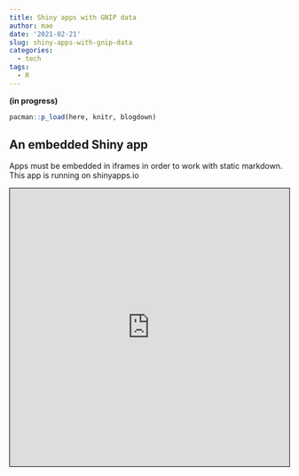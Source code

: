 ```yaml
---
title: Shiny apps with GNIP data
author: mae
date: '2021-02-21'
slug: shiny-apps-with-gnip-data
categories:
  - tech
tags:
  - R
---
```


**(in progress)**

```r
pacman::p_load(here, knitr, blogdown)
```

## An embedded Shiny app

Apps must be embedded in iframes in order to work with static markdown. This app is running on shinyapps.io

<iframe src="http://saslaw.shinyapps.io/GNIP-daily-0/" 
  style="border: 1px solid black; width: 100%; height: 500px;">
</iframe>
